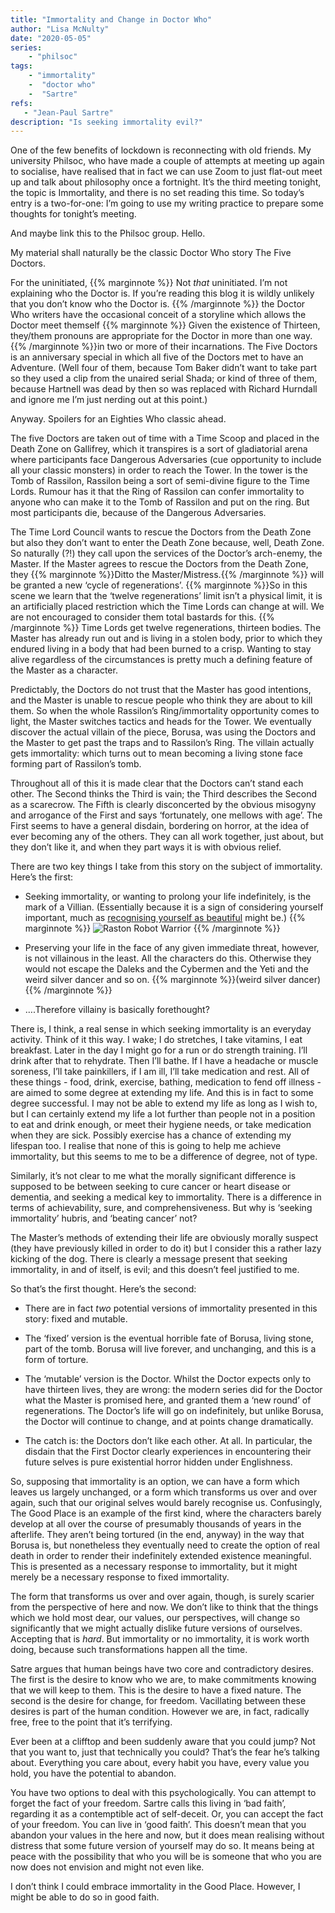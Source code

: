 ```yaml
---
title: "Immortality and Change in Doctor Who"
author: "Lisa McNulty"
date: "2020-05-05"
series:
    - "philsoc"
tags: 
    - "immortality"
    -  "doctor who"
    -  "Sartre"
refs:
   - "Jean-Paul Sartre"
description: "Is seeking immortality evil?"
---
```


One of the few benefits of lockdown is reconnecting with old friends. My university Philsoc, who have made a couple of attempts at meeting up again to socialise, have realised that in fact we can use Zoom to just flat-out meet up and talk about philosophy once a fortnight. It’s the third meeting tonight, the topic is Immortality, and there is no set reading this time. So today’s entry is a two-for-one: I’m going to use my writing practice to prepare some thoughts for tonight’s meeting.

And maybe link this to the Philsoc group. Hello.

My material shall naturally be the classic Doctor Who story The Five Doctors.

For the uninitiated, {{% marginnote %}}  Not *that* uninitiated. I’m not explaining who the Doctor is. If you’re reading this blog it is wildly unlikely that you don’t know who the Doctor is. {{% /marginnote %}} the Doctor Who writers have the occasional conceit of a storyline which allows the Doctor meet themself  {{% marginnote %}} Given the existence of Thirteen, they/them pronouns are appropriate for the Doctor in more than one way.{{% /marginnote %}}in two or more of their incarnations. The Five Doctors is an anniversary special in which all five of the Doctors met to have an Adventure. (Well four of them, because Tom Baker didn’t want to take part so they used a clip from the unaired serial Shada; or kind of three of them, because Hartnell was dead by then so was replaced with Richard Hurndall and ignore me I’m just nerding out at this point.)

Anyway. Spoilers for an Eighties Who classic ahead.

The five Doctors are taken out of time with a Time Scoop and placed in the Death Zone on Gallifrey, which it transpires is a sort of gladiatorial arena where participants face Dangerous Adversaries (cue opportunity to include all your classic monsters) in order to reach the Tower. In the tower is the Tomb of Rassilon, Rassilon being a sort of semi-divine figure to the Time Lords. Rumour has it that the Ring of Rassilon can confer immortality to anyone who can make it to the Tomb of Rassilon and put on the ring. But most participants die, because of the Dangerous Adversaries.

The Time Lord Council wants to rescue the Doctors from the Death Zone but also they don’t want to enter the Death Zone because, well, Death Zone. So naturally (?!) they call upon the services of the Doctor’s arch-enemy, the Master. If the Master agrees to rescue the Doctors from the Death Zone, they {{% marginnote %}}Ditto the Master/Mistress.{{% /marginnote %}} will be granted a new ‘cycle of regenerations’. {{% marginnote %}}So in this scene we learn that the ‘twelve regenerations’ limit isn’t a physical limit, it is an artificially placed restriction which the Time Lords can change at will. We are not encouraged to consider them total bastards for this.
{{% /marginnote %}} Time Lords get twelve regenerations, thirteen bodies. The Master has already run out and is living in a stolen body, prior to which they endured living in a body that had been burned to a crisp. Wanting to stay alive regardless of the circumstances is pretty much a defining feature of the Master as a character.

  

Predictably, the Doctors do not trust that the Master has good intentions, and the Master is unable to rescue people who think they are about to kill them. So when the whole Rassilon’s Ring/immortality opportunity comes to light, the Master switches tactics and heads for the Tower. We eventually discover the actual villain of the piece, Borusa, was using the Doctors and the Master to get past the traps and to Rassilon’s Ring. The villain actually gets immortality: which turns out to mean becoming a living stone face forming part of Rassilon’s tomb.

Throughout all of this it is made clear that the Doctors can’t stand each other. The Second thinks the Third is vain; the Third describes the Second as a scarecrow. The Fifth is clearly disconcerted by the obvious misogyny and arrogance of the First and says ‘fortunately, one mellows with age’. The First seems to have a general disdain, bordering on horror, at the idea of ever becoming any of the others. They can all work together, just about, but they don’t like it, and when they part ways it is with obvious relief.

There are two key things I take from this story on the subject of immortality. Here’s the first:

* Seeking immortality, or wanting to prolong your life indefinitely, is the mark of a Villian. (Essentially because it is a sign of considering yourself important, much as [recognising yourself as beautiful](/2020/05/01/beauty-and-identity/) might be.) {{% marginnote %}} ![Raston Robot Warrior](/img/SilverDancer.png) {{% /marginnote %}}



* Preserving your life in the face of any given immediate threat, however, is not villainous in the least. All the characters do this. Otherwise they would not escape the Daleks and the Cybermen and the Yeti and the weird silver dancer and so on. {{% marginnote %}}(weird silver dancer){{% /marginnote %}}        

*   ....Therefore villainy is basically forethought?



There is, I think, a real sense in which seeking immortality is an everyday activity. Think of it this way. I wake; I do stretches, I take vitamins, I eat breakfast. Later in the day I might go for a run or do strength training. I’ll drink after that to rehydrate. Then I’ll bathe. If I have a headache or muscle soreness, I’ll take painkillers, if I am ill, I’ll take medication and rest. All of these things - food, drink, exercise, bathing, medication to fend off illness - are aimed to some degree at extending my life. And this is in fact to some degree successful. I may not be able to extend my life as long as I wish to, but I can certainly extend my life a lot further than people not in a position to eat and drink enough, or meet their hygiene needs, or take medication when they are sick. Possibly exercise has a chance of extending my lifespan too. I realise that none of this is going to help me achieve immortality, but this seems to me to be a difference of degree, not of type.

Similarly, it’s not clear to me what the morally significant difference is supposed to be between seeking to cure cancer or heart disease or dementia, and seeking a medical key to immortality. There is a difference in terms of achievability, sure, and comprehensiveness. But why is ‘seeking immortality’ hubris, and ‘beating cancer’ not?

The Master’s methods of extending their life are obviously morally suspect (they have previously killed in order to do it) but I consider this a rather lazy kicking of the dog. There is clearly a message present that seeking immortality, in and of itself, is evil; and this doesn’t feel justified to me.

So that’s the first thought. Here’s the second:

-   There are in fact *two* potential versions of immortality presented in this story: fixed and mutable.
    
-   The ‘fixed’ version is the eventual horrible fate of Borusa, living stone, part of the tomb. Borusa will live forever, and unchanging, and this is a form of torture.
    
-   The ‘mutable’ version is the Doctor. Whilst the Doctor expects only to have thirteen lives, they are wrong: the modern series did for the Doctor what the Master is promised here, and granted them a ‘new round’ of regenerations. The Doctor’s life will go on indefinitely, but unlike Borusa, the Doctor will continue to change, and at points change dramatically.
    
-   The catch is: the Doctors don’t like each other. At all. In particular, the disdain that the First Doctor clearly experiences in encountering their future selves is pure existential horror hidden under Englishness.
    

So, supposing that immortality is an option, we can have a form which leaves us largely unchanged, or a form which transforms us over and over again, such that our original selves would barely recognise us. Confusingly, The Good Place is an example of the first kind, where the characters barely develop at all over the course of presumably thousands of years in the afterlife. They aren’t being tortured (in the end, anyway) in the way that Borusa is, but nonetheless they eventually need to create the option of real death in order to render their indefinitely extended existence meaningful. This is presented as a necessary response to immortality, but it might merely be a necessary response to fixed immortality.

The form that transforms us over and over again, though, is surely scarier from the perspective of here and now. We don’t like to think that the things which we hold most dear, our values, our perspectives, will change so significantly that we might actually dislike future versions of ourselves. Accepting that is *hard*. But immortality or no immortality, it is work worth doing, because such transformations happen all the time.

Satre argues that human beings have two core and contradictory desires. The first is the desire to know who we are, to make commitments knowing that we will keep to them. This is the desire to have a fixed nature. The second is the desire for change, for freedom. Vacillating between these desires is part of the human condition. However we are, in fact, radically free, free to the point that it’s terrifying.

Ever been at a clifftop and been suddenly aware that you could jump? Not that you want to, just that technically you could? That’s the fear he’s talking about. Everything you care about, every habit you have, every value you hold, you have the potential to abandon.

You have two options to deal with this psychologically. You can attempt to forget the fact of your freedom. Sartre calls this living in ‘bad faith’, regarding it as a contemptible act of self-deceit. Or, you can accept the fact of your freedom. You can live in ‘good faith’. This doesn’t mean that you abandon your values in the here and now, but it does mean realising without distress that some future version of yourself may do so. It means being at peace with the possibility that who you will be is someone that who you are now does not envision and might not even like.

I don’t think I could embrace immortality in the Good Place. However, I might be able to do so in good faith.
